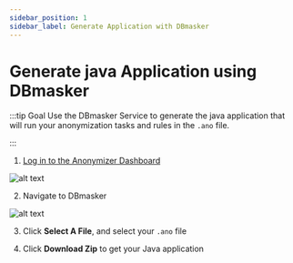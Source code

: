 ```yaml
---
sidebar_position: 1
sidebar_label: Generate Application with DBmasker
---
```



# Generate java Application using DBmasker

:::tip Goal
Use the DBmasker Service to generate the java application that will run your anonymization tasks and rules in the `.ano` file.

:::

1. [Log in to the Anonymizer Dashboard](https://anonymizer.esito.no/auth/dashboard/home)

![alt text](/img/docs/ano-dashboard-wo-dberase.png 'Anonymizer Dashboard')

2. Navigate to DBmasker

![alt text](/img/docs/dbmasker-dashboard.png 'Anonymizer Dashboard')

3. Click **Select A File**, and select your `.ano` file

4. Click **Download Zip** to get your Java application
